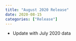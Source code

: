 ```yaml
---
title: "August 2020 Release"
date: 2020-08-15
categories: ["Release"]
---
```


* Update with July 2020 data